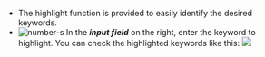 -   The highlight function is provided to easily identify the desired keywords. 
-   ![number-s](/img/number-03.png) In the **_input field_** on the right, enter the keyword to highlight. You can check the highlighted keywords like this:
    ![](https://img.whatap.io/media/images/logsearch_012_highlight.png)
